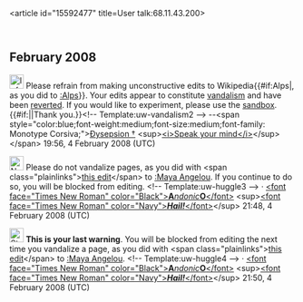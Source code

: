 <article id="15592477" title=User talk:68.11.43.200>
	<talkpage id="15592477" title="User talk:68.11.43.200">
==February 2008==
[[Image:Information.svg|25px]] Please refrain from making unconstructive edits to Wikipedia{{#if:Alps|, as you did to [[:Alps]]}}. Your edits appear to constitute [[Wikipedia:Vandalism|vandalism]] and have been [[Help:Reverting|reverted]]. If you would like to experiment, please use the [[Wikipedia:Sandbox|sandbox]]. {{#if:|{{{2}}}|Thank you.}}&lt;!-- Template:uw-vandalism2 --&gt; --&lt;span style=&quot;color:blue;font-weight:medium;font-size:medium;font-family: Monotype Corsiva;&quot;&gt;[[User:Dysepsion|Ðysepsion †]] &lt;sup&gt;[[User_talk:Dysepsion|&lt;i&gt;Speak your mind&lt;/i&gt;]]&lt;/sup&gt;&lt;/span&gt; 19:56, 4 February 2008 (UTC)

[[Image:Nuvola apps important.svg|25px|left]] Please do not vandalize pages, as you did with &lt;span class=&quot;plainlinks&quot;&gt;[http://en.wikipedia.org/wiki/Maya_Angelou?diff=189116768 this edit]&lt;/span&gt; to [[:Maya Angelou]]. If you continue to do so, you will be blocked from editing. &lt;!-- Template:uw-huggle3 --&gt; · [[User:AndonicO|&lt;font face=&quot;Times New Roman&quot; color=&quot;Black&quot;&gt;'''A'''''ndonic'''''O'''&lt;/font&gt;]] &lt;sup&gt;[[User talk:AO|&lt;font face=&quot;Times New Roman&quot; color=&quot;Navy&quot;&gt;'''''Hail!'''''&lt;/font&gt;]]&lt;/sup&gt; 21:48, 4 February 2008 (UTC)

[[Image:Stop hand nuvola.svg|25px|left]] '''This is your last warning'''. You will be blocked from editing the next time you vandalize a page, as you did with &lt;span class=&quot;plainlinks&quot;&gt;[http://en.wikipedia.org/wiki/Maya_Angelou?diff=189117477 this edit]&lt;/span&gt; to [[:Maya Angelou]]. &lt;!-- Template:uw-huggle4 --&gt; · [[User:AndonicO|&lt;font face=&quot;Times New Roman&quot; color=&quot;Black&quot;&gt;'''A'''''ndonic'''''O'''&lt;/font&gt;]] &lt;sup&gt;[[User talk:AO|&lt;font face=&quot;Times New Roman&quot; color=&quot;Navy&quot;&gt;'''''Hail!'''''&lt;/font&gt;]]&lt;/sup&gt; 21:50, 4 February 2008 (UTC)
	</talkpage>
</article>